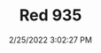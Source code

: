 ---
width: 1333
height: 2000
title: Red 935
description: Red wheels on a Porsche 935
date: 2/25/2022 3:02:27 PM
cameraMake: Sony
cameraModel: ILCE-7M3
lens: FE 35mm F1.4 GM
settingsfStop: f/1.4
settingsISO: ISO 100
settingsShutter: 1/125
settingsFocalLength: 35 mm
---